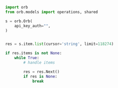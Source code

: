 ```python List.py
import orb
from orb.models import operations, shared

s = orb.Orb(
    api_key_auth="",
)


res = s.item.list(cursor='string', limit=118274)

if res.items is not None:
    while True:
        # handle items

        res = res.Next()
        if res is None:
            break

```
